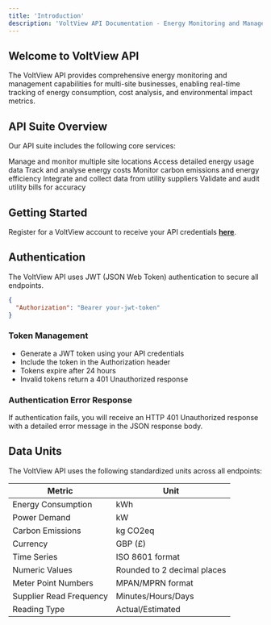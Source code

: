 ```yaml
---
title: 'Introduction'
description: 'VoltView API Documentation - Energy Monitoring and Management'
---
```


## Welcome to VoltView API

The VoltView API provides comprehensive energy monitoring and management capabilities for multi-site businesses, enabling real-time tracking of energy consumption, cost analysis, and environmental impact metrics.

## API Suite Overview

Our API suite includes the following core services:

<CardGroup>
  <Card
    title="Site Management API"
    icon="building"
  >
    Manage and monitor multiple site locations
  </Card>
  <Card
    title="Energy Consumption API"
    icon="bolt"
  >
    Access detailed energy usage data
  </Card>
  <Card
    title="Cost Analysis API"
    icon="chart-line"
  >
    Track and analyse energy costs
  </Card>
  <Card
    title="Environmental Metrics API"
    icon="leaf"
  >
    Monitor carbon emissions and energy efficiency
  </Card>
  <Card
    title="Utility Supplier API"
    icon="plug"
  >
    Integrate and collect data from utility suppliers
  </Card>
  <Card
    title="Bill Validation API"
    icon="receipt"
  >
    Validate and audit utility bills for accuracy
  </Card>
</CardGroup>

## Getting Started

Register for a VoltView account to receive your API credentials [**__here__**](https://docs.voltview.co.uk/register).

## Authentication

The VoltView API uses JWT (JSON Web Token) authentication to secure all endpoints.

```json
{
  "Authorization": "Bearer your-jwt-token"
}
```

### Token Management
- Generate a JWT token using your API credentials
- Include the token in the Authorization header
- Tokens expire after 24 hours
- Invalid tokens return a 401 Unauthorized response

### Authentication Error Response
If authentication fails, you will receive an HTTP 401 Unauthorized response with a detailed error message in the JSON response body.

## Data Units

The VoltView API uses the following standardized units across all endpoints:

| Metric | Unit |
|--------|------|
| Energy Consumption | kWh |
| Power Demand | kW |
| Carbon Emissions | kg CO2eq |
| Currency | GBP (£) |
| Time Series | ISO 8601 format |
| Numeric Values | Rounded to 2 decimal places |
| Meter Point Numbers | MPAN/MPRN format |
| Supplier Read Frequency | Minutes/Hours/Days |
| Reading Type | Actual/Estimated |
